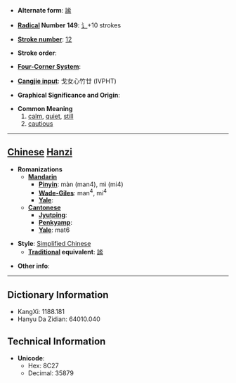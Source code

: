* '''Alternate form''': [[謐]]

* '''[[Wiktionary:Chinese radical index| Radical]] Number 149''': [[Wiktionary:Chinese radical index 讠|讠]]+10 strokes

* '''[[Wiktionary:Chinese total strokes index|Stroke number]]''': [[Wiktionary:Chinese total strokes index 12|12]]

* '''Stroke order''': 

* '''[[Wiktionary:Chinese four corner index|Four-Corner System]]''': 

* '''[[Wiktionary:Chinese Cangjie index|Cangjie input]]''': 戈女心竹廿 (IVPHT)

* '''Graphical Significance and Origin''': 

* '''Common Meaning'''
*#[[calm]], [[quiet]], [[still]]
*# [[cautious]]


----

== [[Chinese]] [[Hanzi]] ==

* '''Romanizations'''
** '''[[Mandarin]]'''
*** '''[[Pinyin]]''': màn (man4), mì (mi4)
*** '''[[Wade-Giles]]''': man<sup>4</sup>, mi<sup>4</sup>
*** '''[[Yale]]''': 
** '''[[Cantonese]]'''
*** '''[[Jyutping]]''':
*** '''[[Penkyamp]]''': 
*** '''[[Yale]]''': mat6

* '''Style''': [[Simplified Chinese]] 
** '''[[Traditional Chinese|Traditional]] equivalent''': [[謐]]

* '''Other info''': 

----

== Dictionary Information ==

* KangXi: 1188.181
* Hanyu Da Zidian: 64010.040

== Technical Information ==

* '''Unicode''':
** Hex: 8C27
** Decimal: 35879
